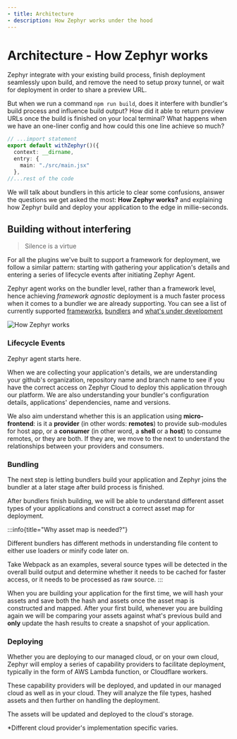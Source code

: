 ```yaml
---
- title: Architecture 
- description: How Zephyr works under the hood 
---
```


# Architecture - How Zephyr works

Zephyr integrate with your existing build process, finish deployment seamlessly upon build, and remove the need to setup proxy tunnel, or wait for deployment in order to share a preview URL. 

But when we run a command `npm run build`, does it interfere with bundler's build process and influence build output? How did it able to return preview URLs once the build is finished on your local terminal? What happens when we have an one-liner config and how could this one line achieve so much? 

```ts title=rspack.config.ts 
// ...import statement
export default withZephyr()({
  context: __dirname,
  entry: {
    main: "./src/main.jsx"
  },
//...rest of the code
```

We will talk about bundlers in this article to clear some confusions, answer the questions we get asked the most: **How Zephyr works?** and explaining how Zephyr build and deploy your application to the edge in millie-seconds. 


## Building without interfering 

> Silence is a virtue

For all the plugins we've built to support a framework for deployment, we follow a similar pattern: starting with gathering your application's details and entering a series of lifecycle events after initiating Zephyr Agent. 

Zephyr agent works on the bundler level, rather than a framework level, hence achieving _framework agnostic_ deployment is a much faster process when it comes to a bundler we are already supporting. You can see a list of currently supported [frameworks](/supported#framework), [bundlers](/supported#bundlers) and [what's under development](/supported)


![How Zephyr works](https://cdn.builder.io/api/v1/image/assets%2Fea8c8e416fd64171bc2ef9ac5ac226e6%2F7187039658714abd98089fec29739932)


### Lifecycle Events


Zephyr agent starts here. 

When we are collecting your application's details, we are understanding your github's organization, repository name and branch name to see if you have the correct access on Zephyr Cloud to deploy this application through our platform. We are also understanding your bundler's configuration details, applications' dependencies, name and versions. 

We also aim understand whether this is an application using **micro-frontend**: is it a **provider** (in other words: **remotes**) to provide sub-modules for host app, or a **consumer** (in other word, a **shell** or a **host**) to consume remotes, or they are both. If they are, we move to the next to understand the relationships between your providers and consumers.




### Bundling

The next step is letting bundlers build your application and Zephyr joins the bundler at a later stage after build process is finished. 

After bundlers finish building, we will be able to understand different asset types of your applications and construct a correct asset map for deployment. 

:::info{title="Why asset map is needed?"}

Different bundlers has different methods in understanding file content to either use loaders or minify code later on.

Take Webpack as an examples, several source types will be detected in the overall build output and determine whether it needs to be cached for faster access, or it needs to be processed as raw source. 
:::

When you are building your application for the first time, we will hash your assets and save both the hash and assets once the asset map is constructed and mapped. After your first build, whenever you are building again we will be comparing your assets against what's previous build and  **only** update the hash results to create a snapshot of your application. 


### Deploying

Whether you are deploying to our managed cloud, or on your own cloud, Zephyr will employ a series of capability providers to facilitate deployment, typically in the form of AWS Lambda function, or Cloudflare workers. 

These capability providers will be deployed, and updated in our managed cloud as well as in your cloud. They will analyze the file types, hashed assets and then further on handling the deployment. 

The assets will be updated and deployed to the cloud's storage. 

*Different cloud provider's implementation specific varies. 




